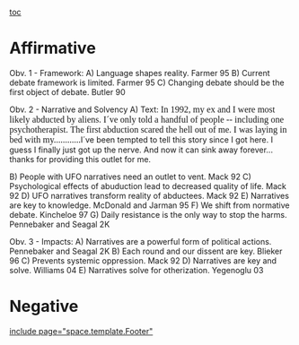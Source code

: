 [[toc]]
=Affirmative= 
Obv. 1 - Framework:
A) Language shapes reality.
Farmer 95
B) Current debate framework is limited. 
Farmer 95
C) Changing debate should be the first object of debate.
Butler 90

Obv. 2 - Narrative and Solvency
A) Text:
<span style="font-family: Cambria; font-size: 16px;">In 1992, my ex and I were most likely abducted by aliens. I´ve only told a handful of people -- including one psychotherapist. The first abduction scared the hell out of me. I was laying in bed with my............</span>I´ve been tempted to tell this story since I got here. I guess I finally just got up the nerve. And now it can sink away forever... thanks for providing this outlet for me.

B) People with UFO narratives need an outlet to vent.
Mack 92
C) Psychological effects of abuduction lead to decreased quality of life.
Mack 92
D) UFO narratives transform reality of abductees.
Mack 92
E) Narratives are key to knowledge.
McDonald and Jarman 95
F) We shift from normative debate.
Kincheloe 97
G) Daily resistance is the only way to stop the harms.
Pennebaker and Seagal 2K

Obv. 3 - Impacts:
A) Narratives are a powerful form of political actions.
Pennebaker and Seagal 2K
B) Each round and our dissent are key.
Blieker 96
C) Prevents systemic oppression.
Mack 92
D) Narratives are key and solve.
Williams 04
E) Narratives solve for otherization.
Yegenoglu 03


=Negative= 

[[include page="space.template.Footer"]]